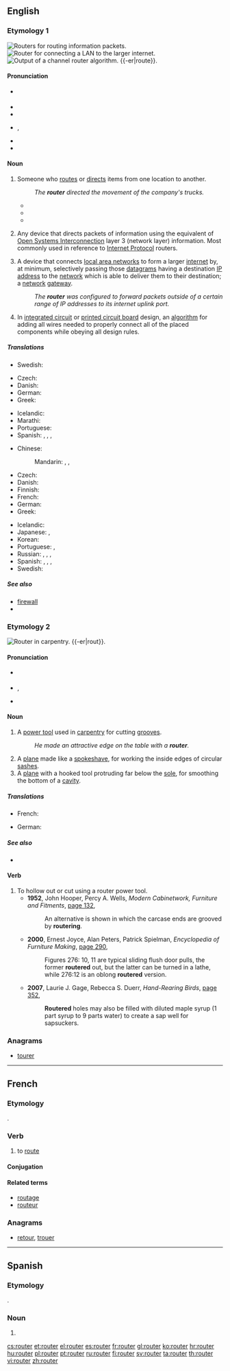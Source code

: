 ==English==
{{wikipedia}}

===Etymology 1===
[[Image:Cisco7600seriesrouter.jpg|thumb|'''Routers''' for routing information packets.]]
[[Image:Router.jpg|thumb|'''Router''' for connecting a LAN to the larger internet.]]
[[Image:ChannelRouteSolution.gif|thumb|Output of a channel '''router''' algorithm.]]
{{-er|route}}.

====Pronunciation====
* {{a|UK}} {{IPA|/ˈɹuːtə(ɹ)/}}
* {{audio|en-uk-router.ogg|Audio (UK)}}
* {{rhymes|uːtə(ɹ)}}
* {{a|US}} {{IPA|/ˈɹuːtə(ɹ)/}}, {{IPA|/ˈɹaʊtɚ/}}
* {{audio|en-us-router.ogg|Audio (US)}}
* {{rhymes|uːtə(ɹ)|aʊtə(ɹ)}}

====Noun====
{{en-noun}}

# Someone who [[route]]s or [[direct]]s items from one location to another.
#: ''The '''router''' directed the movement of the company's trucks.''
#* {{quote-book|1930|Edwin A. Godley and Alexander Kaylin|Control of Retail Store Operations|url=http://books.google.com/books?id=LPRCAAAAIAAJ|page=213
|passage=When the '''router''' receives the package, he places the route number on it as well as on the triplicate part of the attached salescheck.}}
#* {{quote-book|1963|Louis J. von Rago|Production Analysis and Control|url=http://books.google.com/books?id=OhczAAAAMAAJ|page=476
|passage=Obviously, the production control department might consist of one man or it might occupy a score of production control experts: '''routers''', schedulers, expediters, and dispatchers.}}
#* {{quote-book|1990|Mary Kay Allen and Omar Keith Helferich|Putting Expert Systems to Work in Logistics|url=http://books.google.com/books?id=Xw1PAAAAMAAJ|page=66
|passage=The system benefits include reduced delivery costs, increased vehicle use, and improved route decision making by dispatchers and '''routers'''.}}
# {{context|telecommunications|lang=en}} Any device that directs packets of information using the equivalent of [[OSI|Open Systems Interconnection]] layer 3 (network layer) information. Most commonly used in reference to [[IP|Internet Protocol]] routers.
# {{context|Internet|lang=en}} A device that connects [[LAN|local area networks]] to form a larger [[internet]] by, at minimum, selectively passing those [[datagram]]s having a destination [[IP address]] to the [[network]] which is able to deliver them to their destination; a [[network]] [[gateway]].
#: ''The '''router''' was configured to forward packets outside of a certain range of IP addresses to its internet uplink port.''
# {{context|electronics|electronic design automation|lang=en}} In [[integrated circuit]] or [[printed circuit board]] design, an [[algorithm]] for adding all wires needed to properly connect all of the placed components while obeying all design rules.

=====Translations=====
{{trans-top|Someone who routes or directs items from one location to another}}
{{trans-mid}}
* Swedish: {{t-|sv|logistiker|c}}
{{trans-bottom}}

{{trans-top|Any device that directs packets of information using OSI layer 3}}
* Czech: {{t-|cs|směrovač|m}}
* Danish: {{t-|da|router|c}}
* German: {{t+|de|Router|m}}
* Greek: {{t-|el|δρομολογητής|m|tr=dromologitís|sc=Grek}}
{{trans-mid}}
* Icelandic: {{t-|is|beinir|m}}
* Marathi: {{t-|mr|राउटर|tr=rāuṭara|sc=Deva}}
* Portuguese: {{t-|pt|encaminhador}}
* Spanish: {{t+|es|router|m}}, {{t-|es|enrutador|m}}, {{t-|es|ruteador|m}}, {{t-|es|direccionador|m}}
{{trans-bottom}}

{{trans-top|A device that connects local area networks to form a larger internet}}
* Chinese:
*: Mandarin: {{t|cmn|路由器|tr=lùyóuqì|sc=Hani}}, {{t|cmn|路徑器|sc=Hani}}, {{t|cmn|路径器|tr=lùjìngqì|sc=Hani}}
* Czech: {{t-|cs|směrovač|m}}
* Danish: {{t-|da|router|c}}
* Finnish: {{t+|fi|reititin}}
* French: {{t+|fr|routeur}}
* German: {{t+|de|Router|m}}
* Greek: {{t-|el|δρομολογητής|m|tr=dromologitís|sc=Grek}}
{{trans-mid}}
* Icelandic: {{t-|is|beinir|m}}
* Japanese: {{t-|ja|ルータ|tr=rūta}}, {{t-|ja|ルーター|tr=rūtā|sc=Jpan}}
* Korean: {{t-|ko|라우터|tr=rauteo|sc=Hang}}
* Portuguese: {{t-|pt|encaminhador|m}}, {{t+|pt|roteador}}
* Russian: {{t+|ru|маршрутизатор|m|tr=maršrutizátor}}, {{t-|ru|раутер|m|tr=ráutɛr}}, {{t+|ru|рутер|m|tr=rútɛr|sc=Cyrl}}, {{t+|ru|роутер|m|tr=róutɛr|sc=Cyrl}}
* Spanish: {{t+|es|router|m}}, {{t-|es|enrutador|m}}, {{t-|es|ruteador|m}}, {{t-|es|direccionador|m}}
* Swedish: {{t+|sv|router|c}}
{{trans-bottom}}

=====See also=====
* [[firewall]]
* {{pedialite|routing (EDA)}}

===Etymology 2===
[[Image:Wood router jmc 2005 03 12.jpg|thumb|'''Router''' in carpentry.]]
{{-er|rout}}.

====Pronunciation====
* {{a|UK}} {{IPA|/ˈɹaʊtə(ɹ)/}} {{X-SAMPA|/"raUt@(r)/}}
* {{a|US}} {{IPA|/ˈɹaʊtɚ/}}, {{X-SAMPA|/raUt3r/}}
* {{rhymes|aʊtə(ɹ)}}

====Noun====
{{en-noun}}

# A [[power tool]] used in [[carpentry]] for cutting [[groove]]s.
#: ''He made an attractive edge on the table with a '''router'''.''
# A [[plane]] made like a [[spokeshave]], for working the inside edges of circular [[sash]]es.
# A [[plane]] with a hooked tool protruding far below the [[sole]], for smoothing the bottom of a [[cavity]].

=====Translations=====
{{trans-top|power tool}}
* French: {{t-|fr|défonçeuse}}
{{trans-mid}}
* German: {{t-|de|Oberfräse|f}}
{{trans-bottom}}

=====See also=====
* {{pedialite|wood router}}

====Verb====
{{en-verb}}

# To hollow out or cut using a router power tool.
#* '''1952''', John Hooper, Percy A. Wells, ''Modern Cabinetwork, Furniture and Fitments'', [http://books.google.com/books?id=WehTAAAAMAAJ&q=%22routering|routered%22&dq=%22routering|routered%22&hl=en&ei=cLkVTprFOePzmAWjsYQv&sa=X&oi=book_result&ct=result&resnum=3&ved=0CC8Q6AEwAjgU page 132],
#*: An alternative is shown in which the carcase ends are grooved by '''routering'''.
#* '''2000''', Ernest Joyce, Alan Peters, Patrick Spielman, ''Encyclopedia of Furniture Making'', [http://books.google.com/books?id=6MazKMAhAPYC&pg=PA290&dq=%22routering|routered%22&hl=en&ei=wLoVTqrRGaSImQWM5Zwv&sa=X&oi=book_result&ct=result&resnum=7&ved=0CEQQ6AEwBjge#v=onepage&q=%22routering|routered%22&f=false page 290],
#*: Figures 276: 10, 11 are typical sliding flush door pulls, the former '''routered''' out, but the latter can be turned in a lathe, while 276:12 is an oblong '''routered''' version.
#* '''2007''', Laurie J. Gage, Rebecca S. Duerr, ''Hand-Rearing Birds'', [http://books.google.com/books?id=bhQmuC2U9w4C&pg=PA352&dq=%22routering|routered%22&hl=en&ei=0LsVTv3bMO72mAX1ouTaCA&sa=X&oi=book_result&ct=result&resnum=1&ved=0CCcQ6AEwADgo#v=onepage&q=%22routering|routered%22&f=false page 352],
#*: '''Routered''' holes may also be filled with diluted maple syrup (1 part syrup to 9 parts water) to create a sap well for sapsuckers.

===Anagrams===
* [[tourer#English|tourer]]

----

==French==

===Etymology===
{{suffix|route|er|lang=fr}}.

===Verb===
{{fr-verb}}

# to [[route#Verb|route]]

====Conjugation====
{{fr-conj-er|rout|avoir}}

====Related terms====
* [[routage]]
* [[routeur]]

===Anagrams===
* [[retour#French|retour]], [[trouer#French|trouer]]

----
==Spanish==
===Etymology===
{{borrowing|en|lang=es}} {{term|router|lang=en}}.
===Noun===
{{es-noun|m}}

# {{l/en|router}}

[[cs:router]]
[[et:router]]
[[el:router]]
[[es:router]]
[[fr:router]]
[[gl:router]]
[[ko:router]]
[[hr:router]]
[[hu:router]]
[[pl:router]]
[[pt:router]]
[[ru:router]]
[[fi:router]]
[[sv:router]]
[[ta:router]]
[[th:router]]
[[vi:router]]
[[zh:router]]